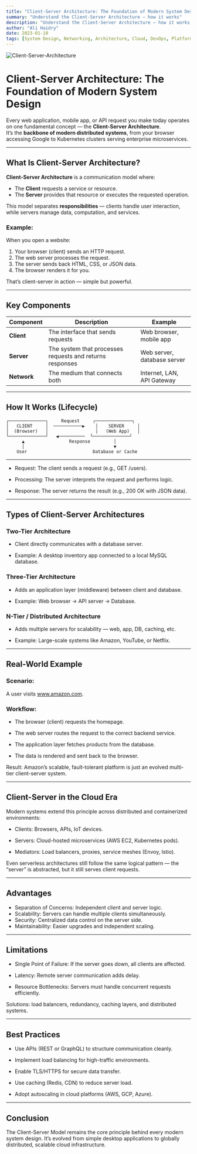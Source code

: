 ```yaml
---
title: "Client-Server Architecture: The Foundation of Modern System Design"
summary: "Understand the Client-Server Architecture — how it works"
description: "Understand the Client-Server Architecture — how it works, why it’s fundamental to modern computing, and how it powers distributed systems and cloud infrastructure."
author: "Ali Haidry"
date: 2023-01-10
tags: [System Design, Networking, Architecture, Cloud, DevOps, Platform Engineering]
---
```


![Client-Server-Architecture](/static/images/blogs/06/client-server.png)

# Client-Server Architecture: The Foundation of Modern System Design

Every web application, mobile app, or API request you make today operates on one fundamental concept — the **Client-Server Architecture**.  
It’s the **backbone of modern distributed systems**, from your browser accessing Google to Kubernetes clusters serving enterprise microservices.

---

## What Is Client-Server Architecture?

**Client-Server Architecture** is a communication model where:
- The **Client** requests a service or resource.
- The **Server** provides that resource or executes the requested operation.

This model separates **responsibilities** — clients handle user interaction, while servers manage data, computation, and services.

### Example:
When you open a website:
1. Your browser (client) sends an HTTP request.
2. The web server processes the request.
3. The server sends back HTML, CSS, or JSON data.
4. The browser renders it for you.

That’s client-server in action — simple but powerful.

---

## Key Components

| Component | Description | Example |
|------------|--------------|----------|
| **Client** | The interface that sends requests | Web browser, mobile app |
| **Server** | The system that processes requests and returns responses | Web server, database server |
| **Network** | The medium that connects both | Internet, LAN, API Gateway |

---

## How It Works (Lifecycle)

```text
┌──────────────┐     Request     ┌──────────────┐
│   CLIENT     │  ───────────▶    │    SERVER     │
│  (Browser)   │                  |   (Web App)   │
└──────────────┘   ◀──────────  └──────────────┘
      ▲                 Response         │
      │                                  ▼
    User                         Database or Cache
```    

---

- Request: The client sends a request (e.g., GET /users).

- Processing: The server interprets the request and performs logic.

- Response: The server returns the result (e.g., 200 OK with JSON data).

---

## Types of Client-Server Architectures

### Two-Tier Architecture

- Client directly communicates with a database server.

- Example: A desktop inventory app connected to a local MySQL database.

### Three-Tier Architecture

- Adds an application layer (middleware) between client and database.

- Example: Web browser → API server → Database.

### N-Tier / Distributed Architecture

- Adds multiple servers for scalability — web, app, DB, caching, etc.

- Example: Large-scale systems like Amazon, YouTube, or Netflix.

---

## Real-World Example

### Scenario:
A user visits www.amazon.com.

### Workflow:

- The browser (client) requests the homepage.

- The web server routes the request to the correct backend service.

- The application layer fetches products from the database.

- The data is rendered and sent back to the browser.

Result: Amazon’s scalable, fault-tolerant platform is just an evolved multi-tier client-server system.

---

## Client-Server in the Cloud Era

Modern systems extend this principle across distributed and containerized environments:

- Clients: Browsers, APIs, IoT devices.

- Servers: Cloud-hosted microservices (AWS EC2, Kubernetes pods).

- Mediators: Load balancers, proxies, service meshes (Envoy, Istio).

Even serverless architectures still follow the same logical pattern — the “server” is abstracted, but it still serves client requests.

---

## Advantages

- Separation of Concerns: Independent client and server logic.
- Scalability: Servers can handle multiple clients simultaneously.
- Security: Centralized data control on the server side.
- Maintainability: Easier upgrades and independent scaling.

---

## Limitations

- Single Point of Failure: If the server goes down, all clients are affected.

- Latency: Remote server communication adds delay.

- Resource Bottlenecks: Servers must handle concurrent requests efficiently.

Solutions: load balancers, redundancy, caching layers, and distributed systems.

---

## Best Practices

- Use APIs (REST or GraphQL) to structure communication cleanly.

- Implement load balancing for high-traffic environments.

- Enable TLS/HTTPS for secure data transfer.

- Use caching (Redis, CDN) to reduce server load.

- Adopt autoscaling in cloud platforms (AWS, GCP, Azure).

---

## Conclusion

The Client-Server Model remains the core principle behind every modern system design.
It’s evolved from simple desktop applications to globally distributed, scalable cloud infrastructure.